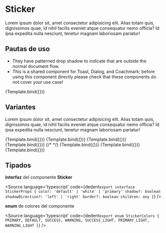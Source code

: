 

<Meta title='Atoms/Sticker' component={Sticker} />


# Sticker

Lorem ipsum dolor sit, amet consectetur adipisicing elit. Alias totam quis, dignissimos quae, id nihil facilis eveniet atque consequatur nemo officia? Id ipsa expedita nulla nesciunt, tenetur magnam laboriosam pariatur!

## **Pautas de uso**

- They have patterned drop shadow to indicate that are outside the normal document flow.
- This is a shared component for Toast, Dialog, and Coachmark; before using this component directly please check that these components do not cover your use case!

<Story name='None' args={{}}>
  {Template.bind({})}
</Story>

## **Variantes**

Lorem ipsum dolor sit, amet consectetur adipisicing elit. Alias totam quis, dignissimos quae, id nihil facilis eveniet atque consequatur nemo officia? Id ipsa expedita nulla nesciunt, tenetur magnam laboriosam pariatur!

<Canvas>
  <Story
    name='Default'
    args={{
      text: 'Default'
    }}
  >
    {Template.bind({})}
  </Story>
  <Story
    name='Warning'
    args={{
      text: 'Warning',
      color: StickerColors.WARNING
    }}
  >
    {Template.bind({})}
  </Story>
  <Story
    name='Primary'
    args={{
      text: 'Primary',
      color: StickerColors.PRIMARY
    }}
  >
    {Template.bind({})}
  </Story>
  <Story
    name='Secondary'
    args={{
      text: 'Success',
      color: StickerColors.SUCCESS
    }}
  >
    {Template.bind({})}
  </Story>
  {/*  */}
  <Story
    name='Warning Light'
    args={{
      text: 'Warning Light',
      color: StickerColors.WARNING_LIGHT
    }}
  >
    {Template.bind({})}
  </Story>
  <Story
    name='Primary Light'
    args={{
      text: 'Primary Light',
      color: StickerColors.PRIMARY_LIGHT
    }}
  >
    {Template.bind({})}
  </Story>
  <Story
    name='Success Light'
    args={{
      text: 'Success Light',
      color: StickerColors.SUCCESS_LIGHT
    }}
  >
    {Template.bind({})}
  </Story>
</Canvas>

## Tipados

**interfaz** del componente **Sticker**

<Source
  language='typescript'
  code={dedent`
    export interface StickerProps {
    color: 'default' | 'white' | 'primary'
    shadow?: boolean
    shadowDirection?: 'left' | 'right'
    border?: boolean
    children: any
  }
`}
/>

**enum** de colores del componente

<Source
  language='typescript'
  code={dedent`
  export enum StickerColors {
    PRIMARY,
    DEFAULT,
    SUCCESS,
    WARNING,
    SUCCESS_LIGHT,
    PRIMARY_LIGHT,
    WARNING_LIGHT
  }
`}
/>
